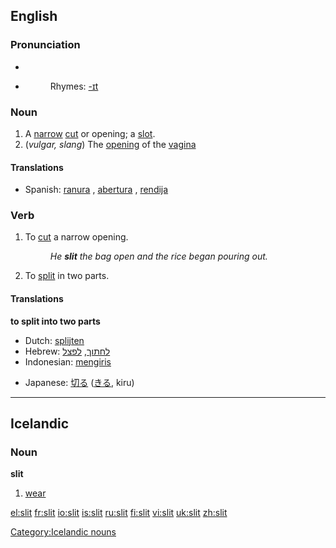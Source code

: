 ==English==

===Pronunciation===
*{{IPA|/'slɪt/}}
*{{audio|en-us-slit.ogg|Audio (US)}}
*:Rhymes: [[Rhymes:English:-ɪt|-ɪt]]

===Noun===
{{en-noun}}
#A [[narrow]] [[cut]] or opening; a [[slot]].
#(''vulgar, slang'') The [[opening]] of the [[vagina]]

====Translations====
*Spanish: [[ranura]] {{f}}, [[abertura]] {{f}}, [[rendija]] {{f}}

===Verb===
{{en-verb|slits|slitting|slit}}

# To [[cut]] a narrow opening.
#:''He '''slit''' the bag open and the rice began pouring out.''
# To [[split]] in two parts.

====Translations====
'''to split into two parts'''
{{top}}
*Dutch: [[splijten]]
*Hebrew: [[לחתוך]], [[לפצל]]
*Indonesian: [[iris|mengiris]]
{{mid}}
*Japanese: [[切る]] ([[きる]], kiru)
{{bottom}}

----

==Icelandic==

===Noun===
'''slit'''

# [[wear]]

[[Category:Icelandic nouns]]

[[el:slit]]
[[fr:slit]]
[[io:slit]]
[[is:slit]]
[[ru:slit]]
[[fi:slit]]
[[vi:slit]]
[[uk:slit]]
[[zh:slit]]